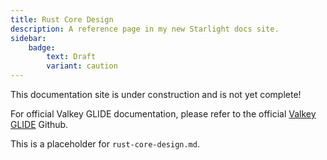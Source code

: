 ```yaml
---
title: Rust Core Design
description: A reference page in my new Starlight docs site.
sidebar:
    badge:
        text: Draft
        variant: caution
---
```



<Aside type="caution" title="Work In Progress!">
This documentation site is under construction and is not yet complete!

For official Valkey GLIDE documentation, please refer to the official [Valkey GLIDE](https://github.com/valkey-io/valkey-glide) Github.
</Aside>



This is a placeholder for `rust-core-design.md`.
